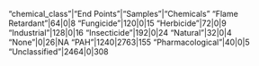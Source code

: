 "chemical_class"|"End Points"|"Samples"|"Chemicals"
"Flame Retardant"|64|0|8
"Fungicide"|120|0|15
"Herbicide"|72|0|9
"Industrial"|128|0|16
"Insecticide"|192|0|24
"Natural"|32|0|4
"None"|0|26|NA
"PAH"|1240|2763|155
"Pharmacological"|40|0|5
"Unclassified"|2464|0|308
